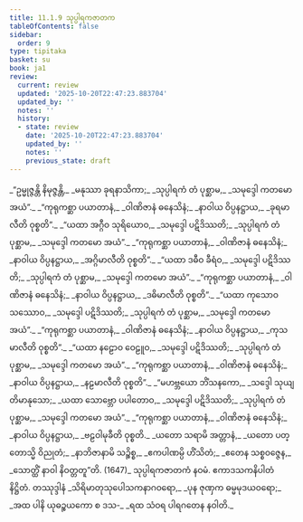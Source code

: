```yaml
---
title: 11.1.9 သုပ္ပါရကဇာတက
tableOfContents: false
sidebar:
  order: 9
type: tipitaka
basket: su
book: ja1
review:
  current: review
  updated: '2025-10-20T22:47:23.883704'
  updated_by: ''
  notes: ''
  history:
  - state: review
    date: '2025-10-20T22:47:23.883704'
    updated_by: ''
    notes: ''
    previous_state: draft
---
```



<DynamicBreadcrumb />


<ReviewStatus review={frontmatter.review} showDetails={true} />

<HypothesisAnnotation frontmatter={frontmatter} />

<Division number="108" book="ja1" e="ch" v="22" p="239">

<Paragraph number="2222" type="verses" book="ja1">
_“ဥမ္မုဇ္ဇန္တိ နိမုဇ္ဇန္တိ,_  
_မနုဿာ ခုရနာသိကာ;_  
_သုပ္ပါရကံ တံ ပုစ္ဆာမ,_  
_သမုဒ္ဒေါ ကတမော အယံ”._  

</Paragraph>

</Division>
<Division number="109" book="ja1" e="ch" v="22" p="239">

<Paragraph number="2223" type="verses" book="ja1">
_“ကုရုကစ္ဆာ ပယာတာနံ,_  
_ဝါဏိဇာနံ ဓနေသိနံ;_  
_နာဝါယ ဝိပ္ပနဋ္ဌာယ,_  
_ခုရမာလီတိ ဝုစ္စတိ”._  

</Paragraph>

</Division>
<Division number="110" book="ja1" e="ch" v="22" p="239">

<Paragraph number="2224" type="verses" book="ja1">
_“ယထာ အဂ္ဂီဝ သုရိယောဝ,_  
_သမုဒ္ဒေါ ပဋိဒိဿတိ;_  
_သုပ္ပါရကံ တံ ပုစ္ဆာမ,_  
_သမုဒ္ဒေါ ကတမော အယံ”._  

</Paragraph>

</Division>
<Division number="111" book="ja1" e="ch" v="22" p="239">

<Paragraph number="2225" type="verses" book="ja1">
_“ကုရုကစ္ဆာ ပယာတာနံ,_  
_ဝါဏိဇာနံ ဓနေသိနံ;_  
_နာဝါယ ဝိပ္ပနဋ္ဌာယ,_  
_အဂ္ဂိမာလီတိ ဝုစ္စတိ”._  

</Paragraph>

</Division>
<Division number="112" book="ja1" e="ch" v="22" p="239">

<Paragraph number="2226" type="verses" book="ja1">
_“ယထာ ဒဓီဝ ခီရံဝ,_  
_သမုဒ္ဒေါ ပဋိဒိဿတိ;_  
_သုပ္ပါရကံ တံ ပုစ္ဆာမ,_  
_သမုဒ္ဒေါ ကတမော အယံ”._  

</Paragraph>

</Division>
<Division number="113" book="ja1" e="ch" v="22" p="239">

<Paragraph number="2227" type="verses" book="ja1">
_“ကုရုကစ္ဆာ ပယာတာနံ,_  
_ဝါဏိဇာနံ ဓနေသိနံ;_  
_နာဝါယ ဝိပ္ပနဋ္ဌာယ,_  
_ဒဓိမာလီတိ ဝုစ္စတိ”._  

</Paragraph>

</Division>
<Division number="114" book="ja1" e="ch" v="22" p="239">

<Paragraph number="2228" type="verses" book="ja1">
_“ယထာ ကုသောဝ သဿောဝ,_  
_သမုဒ္ဒေါ ပဋိဒိဿတိ;_  
_သုပ္ပါရကံ တံ ပုစ္ဆာမ,_  
_သမုဒ္ဒေါ ကတမော အယံ”._  

</Paragraph>

</Division>
<Division number="115" book="ja1" e="ch" v="22" p="239">

<Paragraph number="2229" type="verses" book="ja1">
_“ကုရုကစ္ဆာ ပယာတာနံ,_  
_ဝါဏိဇာနံ ဓနေသိနံ;_  
_နာဝါယ ဝိပ္ပနဋ္ဌာယ,_  
_ကုသမာလီတိ ဝုစ္စတိ”._  

</Paragraph>

</Division>
<Division number="116" book="ja1" e="ch" v="22" p="239">

<Paragraph number="2230" type="verses" book="ja1">
_“ယထာ နဠောဝ ဝေဠူဝ,_  
_သမုဒ္ဒေါ ပဋိဒိဿတိ;_  
_သုပ္ပါရကံ တံ ပုစ္ဆာမ,_  
_သမုဒ္ဒေါ ကတမော အယံ”._  

</Paragraph>

</Division>
<Division number="117" book="ja1" e="ch" v="22" p="239">

<Paragraph number="2231" type="verses" book="ja1">
_“ကုရုကစ္ဆာ ပယာတာနံ,_  
_ဝါဏိဇာနံ ဓနေသိနံ;_  
_နာဝါယ ဝိပ္ပနဋ္ဌာယ,_  
_နဠမာလီတိ ဝုစ္စတိ”._  

</Paragraph>

</Division>
<Division number="118" book="ja1" e="ch" v="22" p="239">

<Paragraph number="2232" type="verses" book="ja1">
_“မဟဗ္ဘယော ဘိံသနကော,_  
_သဒ္ဒေါ သုယျတိမာနုသော;_  
_ယထာ သောဗ္ဘော ပပါတောဝ,_  
_သမုဒ္ဒေါ ပဋိဒိဿတိ;_  
_သုပ္ပါရကံ တံ ပုစ္ဆာမ,_  
_သမုဒ္ဒေါ ကတမော အယံ”._  

</Paragraph>

</Division>
<Division number="119" book="ja1" e="ch" v="22" p="240">

<Paragraph number="2233" type="verses" book="ja1">
_“ကုရုကစ္ဆာ ပယာတာနံ,_  
_ဝါဏိဇာနံ ဓနေသိနံ;_  
_နာဝါယ ဝိပ္ပနဋ္ဌာယ,_  
_ဗဠဝါမုခီတိ ဝုစ္စတိ._  

</Paragraph>

</Division>
<Division number="120" book="ja1" e="ch" v="22" p="240">

<Paragraph number="2234" type="verses" book="ja1">
_ယတော သရာမိ အတ္တာနံ,_  
_ယတော ပတ္တောသ္မိ ဝိညုတံ;_  
_နာဘိဇာနာမိ သဉ္စိစ္စ,_  
_ဧကပါဏမ္ပိ ဟိံသိတံ;_  
_ဧတေန သစ္စဝဇ္ဇေန,_  
_သောတ္ထိံ နာဝါ နိဝတ္တတူ”တိ. (1647)_  


</Paragraph>
</Division>

<Paragraph number="2235" type="center" book="ja1">
သုပ္ပါရကဇာတကံ နဝမံ.



</Paragraph>

<Paragraph number="2236" type="center" book="ja1">
ဧကာဒသကနိပါတံ နိဋ္ဌိတံ.



</Paragraph>

<Paragraph number="2237" type="center" book="ja1">
တဿုဒ္ဒါနံ


</Paragraph>

<Paragraph number="2238" type="verses" book="ja1">
_သိရိမာတုသုပေါသကနာဂဝရော,_  
_ပုန ဇုဏှက ဓမ္မမုဒယဝရော;_  
_အထ ပါနိ ယုဓဉ္စယကော စ ဒသ-_  
_ရထ သံဝရ ပါရဂတေန နဝါတိ._
</Paragraph>